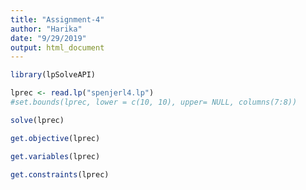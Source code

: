 ---
title: "Assignment-4"
author: "Harika"
date: "9/29/2019"
output: html_document
---

```{r}

library(lpSolveAPI)

lprec <- read.lp("spenjerl4.lp")
#set.bounds(lprec, lower = c(10, 10), upper= NULL, columns(7:8))

solve(lprec)

get.objective(lprec)

get.variables(lprec)

get.constraints(lprec)

```

